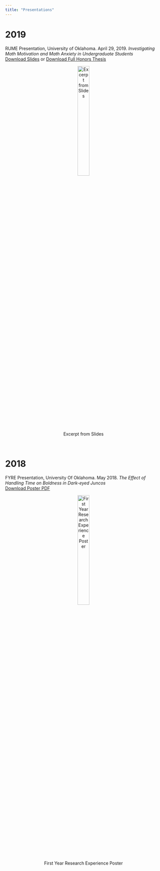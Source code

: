 ```yaml
---
title: "Presentations"
---
```


# **2019**

RUME Presentation, University of Oklahoma. April 29, 2019.
*Investigating Math Motivation and Math Anxiety in Undergraduate Students*
<br>
<a href="hon_presentation.pdf#" class="download">Download Slides</a> or
<a href="hon_thesis.pdf#" class="download">Download Full Honors Thesis</a>	

<center>
![Excerpt from Slides](hon_pic.JPG){width=30% height=30%}
</center>
<br>

# **2018**

FYRE Presentation, University Of Oklahoma. May 2018.
*The Effect of Handling Time on Boldness in Dark-eyed Juncos*
<br>
<a href="fyre.pdf#" class="download"> Download Poster PDF</a>

<center>
![First Year Research Experience Poster](fyre_pic.JPG){width=30% height=30%}
</center>
<br>
